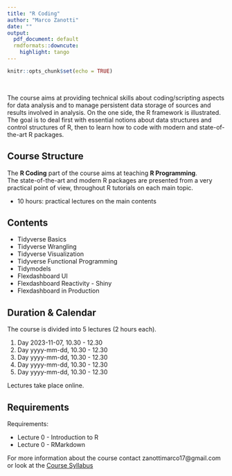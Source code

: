 ```yaml
---
title: "R Coding"
author: "Marco Zanotti"
date: ""
output:
  pdf_document: default
  rmdformats::downcute:
    highlight: tango
---
```


```r
knitr::opts_chunk$set(echo = TRUE)
```

&nbsp;  

The course aims at providing technical skills about coding/scripting
aspects for data analysis and to manage persistent data storage of
sources and results involved in analysis. On the one side, the R framework is 
illustrated. The goal is to deal first with essential notions about data 
structures and control structures of R, then to learn how to code with modern 
and state-of-the-art R packages.  


## Course Structure

The **R Coding** part of the course aims at teaching **R Programming**.  
The state-of-the-art and modern R packages are presented from a very practical 
point of view, throughout R tutorials on each main topic. 

* 10 hours: practical lectures on the main contents  


## Contents

* Tidyverse Basics  
* Tidyverse Wrangling  
* Tidyverse Visualization  
* Tidyverse Functional Programming  
* Tidymodels  
* Flexdashboard UI  
* Flexdashboard Reactivity - Shiny  
* Flexdashboard in Production    


\pagebreak


## Duration & Calendar

The course is divided into 5 lectures (2 hours each).

1. Day 2023-11-07, 10.30 - 12.30
2. Day yyyy-mm-dd, 10.30 - 12.30
3. Day yyyy-mm-dd, 10.30 - 12.30
4. Day yyyy-mm-dd, 10.30 - 12.30
5. Day yyyy-mm-dd, 10.30 - 12.30

Lectures take place online.   


## Requirements

Requirements:

* Lecture 0 - Introduction to R  
* Lecture 0 - RMarkdown  


For more information about the course contact zanottimarco17@gmail.com
or look at the 
[Course Syllabus](https://marcozanotti.github.io/rcoding-course/general-infos/rcod_syllabus.html)
